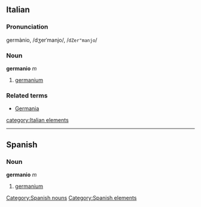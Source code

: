 ==Italian==
===Pronunciation===
germànio, /dʒerˈmanjo/, /<tt>dZer"manjo</tt>/
===Noun===
'''germanio''' ''m''

# [[germanium]]

===Related terms===
*[[Germania]]

[[category:Italian elements]]
----
== Spanish ==
=== Noun ===
'''germanio''' ''m''
# [[germanium]]

[[Category:Spanish nouns]]
[[Category:Spanish elements]]